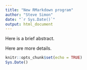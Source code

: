 ```yaml
---
title: "New RMarkdown program"
author: "Steve Simon"
date: "`r Sys.Date()`"
output: html_document
---
```


Here is a brief abstract.

<!---more--->

Here are more details.

```r
knitr::opts_chunk$set(echo = TRUE)
Sys.Date()
```

